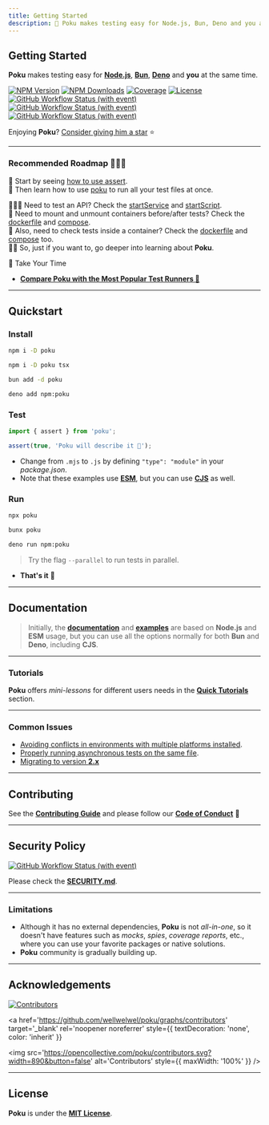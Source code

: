 ```yaml
---
title: Getting Started
description: 🐷 Poku makes testing easy for Node.js, Bun, Deno and you at the same time.
---
```



[node-version-url]: https://github.com/nodejs/node
[bun-version-url]: https://github.com/oven-sh/bun
[deno-version-url]: https://github.com/denoland/deno
[typescript-url]: https://github.com/microsoft/TypeScript
[npm-image]: https://img.shields.io/npm/v/poku.svg?color=70a1ff&logo=npm&logoColor=white
[npm-url]: https://npmjs.com/package/poku
[ci-linux-url]: https://github.com/wellwelwel/poku/actions/workflows/ci_coverage-linux.yml?query=branch%3Amain
[ci-linux-image]: https://img.shields.io/github/actions/workflow/status/wellwelwel/poku/ci_coverage-linux.yml?event=push&style=flat&label=&branch=main&logo=ubuntu&logoColor=white
[ci-osx-url]: https://github.com/wellwelwel/poku/actions/workflows/ci_coverage-osx.yml?query=branch%3Amain
[ci-osx-image]: https://img.shields.io/github/actions/workflow/status/wellwelwel/poku/ci_coverage-osx.yml?event=push&style=flat&label=&branch=main&logo=apple&logoColor=white
[ci-windows-url]: https://github.com/wellwelwel/poku/actions/workflows/ci_coverage-linux.yml?query=branch%3Amain
[ci-windows-image]: https://img.shields.io/github/actions/workflow/status/wellwelwel/poku/ci_coverage-linux.yml?event=push&style=flat&label=&branch=main&logo=iterm2&logoColor=white
[ql-url]: https://github.com/wellwelwel/poku/actions/workflows/ci_codeql.yml?query=branch%3Amain
[ql-image]: https://img.shields.io/github/actions/workflow/status/wellwelwel/poku/ci_codeql.yml?event=push&style=flat&label=&branch=main&logo=github&logoColor=white
[coverage-image]: https://img.shields.io/codecov/c/github/wellwelwel/poku
[coverage-url]: https://app.codecov.io/github/wellwelwel/poku
[downloads-image]: https://img.shields.io/npm/dt/poku.svg?&logo=npm&logoColor=white&color=1e90ff
[downloads-url]: https://www.npmjs.com/package/poku
[license-url]: https://github.com/wellwelwel/poku/blob/main/LICENSE
[license-image]: https://img.shields.io/npm/l/poku?maxAge=2592000&color=9c88ff

<div className='title-section'>
<aside>

# Getting Started

**Poku** makes testing easy for [**Node.js**][node-version-url], [**Bun**][bun-version-url], [**Deno**][deno-version-url] and **you** at the same time.

[![NPM Version][npm-image]][npm-url]
[![NPM Downloads][downloads-image]][downloads-url]
[![Coverage][coverage-image]][coverage-url]
[![License][license-image]][license-url]<br />
[![GitHub Workflow Status (with event)][ci-linux-image]][ci-linux-url]
[![GitHub Workflow Status (with event)][ci-osx-image]][ci-osx-url]
[![GitHub Workflow Status (with event)][ci-windows-image]][ci-windows-url]

Enjoying **Poku**? [Consider giving him a star](https://github.com/wellwelwel/poku) ⭐️

</aside>

</div>

<hr />

### Recommended Roadmap 🧑🏻‍🎓

🔬 Start by seeing [how to use assert](/docs/tutorials/beginner). <br />
🧪 Then learn how to use [poku](/docs/documentation/poku/include-files) to run all your test files at once.

🧑🏻‍🔬 Need to test an API? Check the [startService](/docs/documentation/helpers/startService) and [startScript](/docs/documentation/helpers/startScript). <br />
🐳 Need to mount and unmount containers before/after tests? Check the [dockerfile](/docs/documentation/helpers/containers#dockerfile) and [compose](/docs/documentation/helpers/containers#compose). <br />
🐋 Also, need to check tests inside a container? Check the [dockerfile](/docs/documentation/helpers/containers#dockerfile) and [compose](/docs/documentation/helpers/containers#compose) too. <br />
🧙🏻 So, just if you want to, go deeper into learning about **Poku**. <br />

🩵 Take Your Time

- [**Compare Poku with the Most Popular Test Runners 🧪**](/docs/comparing)

<hr />

## Quickstart

### **Install**

<Tabs>
  <TabItem default value='Node.js'>

```bash
npm i -D poku
```

  </TabItem>
  <TabItem  value='TypeScript (Node.js)'>

```bash
npm i -D poku tsx
```

  </TabItem>
  <TabItem  value='Bun'>

```bash
bun add -d poku
```

  </TabItem>
  <TabItem  value='Deno'>

```bash
deno add npm:poku
```

  </TabItem>
</Tabs>

### **Test**

<Tabs>
  <TabItem default value='test/file.test.mjs'>

```ts
import { assert } from 'poku';

assert(true, 'Poku will describe it 🐷');
```

  </TabItem>
</Tabs>

- Change from `.mjs` to `.js` by defining `"type": "module"` in your _package.json_.
- Note that these examples use [**ESM**](/docs/examples/cjs-esm), but you can use [**CJS**](/docs/examples/cjs-esm) as well.

### **Run**

<Tabs>
  <TabItem default value='Node.js and TypeScript (Node.js)'>

```bash
npx poku
```

  </TabItem>
  <TabItem  value='Bun'>

```bash
bunx poku
```

  </TabItem>
  <TabItem  value='Deno'>

```bash
deno run npm:poku
```

  </TabItem>
</Tabs>

> Try the flag `--parallel` to run tests in parallel.

- **That's it** 🎉

<hr />

## Documentation

> Initially, the [**documentation**](/docs/category/documentation) and [**examples**](/docs/category/examples) are based on **Node.js** and **ESM** usage, but you can use all the options normally for both **Bun** and **Deno**, including **CJS**.

<hr />

### Tutorials

**Poku** offers _mini-lessons_ for different users needs in the [**Quick Tutorials**](https://poku.io/docs/category/quick-tutorials) section.

<hr />

### Common Issues

- [Avoiding conflicts in environments with multiple platforms installed](/docs/tutorials/cross-platform#recommendations).
- [Properly running asynchronous tests on the same file](/docs/examples/promises).
- [Migrating to version **2.x**](https://github.com/wellwelwel/poku/issues/533)

<hr />

## Contributing

See the [**Contributing Guide**](https://github.com/wellwelwel/poku/blob/main/CONTRIBUTING.md) and please follow our [**Code of Conduct**](https://github.com/wellwelwel/poku/blob/main/CODE_OF_CONDUCT.md) 🚀

<hr />

## Security Policy

[![GitHub Workflow Status (with event)][ql-image]][ql-url]

Please check the [**SECURITY.md**](https://github.com/wellwelwel/poku/blob/main/SECURITY.md).

<hr />

### Limitations

- Although it has no external dependencies, **Poku** is not _all-in-one_, so it doesn't have features such as _mocks_, _spies_, _coverage reports_, etc., where you can use your favorite packages or native solutions.
- **Poku** community is gradually building up.

<hr />

## Acknowledgements

[![Contributors](https://img.shields.io/github/contributors/wellwelwel/poku)](https://github.com/wellwelwel/poku/graphs/contributors)

<a
  href='https://github.com/wellwelwel/poku/graphs/contributors'
  target='_blank'
  rel='noopener noreferrer'
  style={{ textDecoration: 'none', color: 'inherit' }}
>
  <img
    src='https://opencollective.com/poku/contributors.svg?width=890&button=false'
    alt='Contributors'
    style={{ maxWidth: '100%' }}
  />
</a>

<hr />

## License

**Poku** is under the [**MIT License**](https://github.com/wellwelwel/poku/blob/main/LICENSE).
